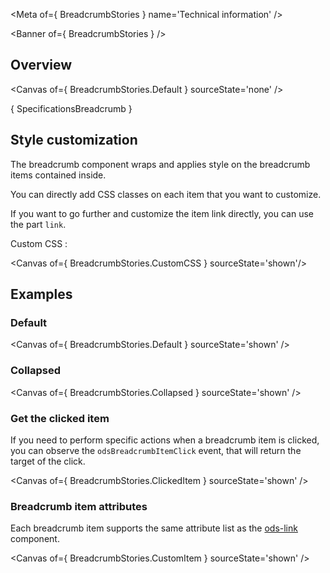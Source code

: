 
<Meta of={ BreadcrumbStories } name='Technical information' />

<Banner of={ BreadcrumbStories } />

## Overview

<Canvas of={ BreadcrumbStories.Default } sourceState='none' />

<Markdown>{ SpecificationsBreadcrumb }</Markdown>

## Style customization

The breadcrumb component wraps and applies style on the breadcrumb items contained inside.

You can directly add CSS classes on each item that you want to customize.

If you want to go further and customize the item link directly, you can use the part `link`.

Custom CSS :

<Canvas of={ BreadcrumbStories.CustomCSS } sourceState='shown'/>

## Examples

### Default

<Canvas of={ BreadcrumbStories.Default } sourceState='shown' />

### Collapsed

<Canvas of={ BreadcrumbStories.Collapsed } sourceState='shown' />

### Get the clicked item

If you need to perform specific actions when a breadcrumb item is clicked,
you can observe the `odsBreadcrumbItemClick` event, that will return the target of the click.

<Canvas of={ BreadcrumbStories.ClickedItem } sourceState='shown' />

### Breadcrumb item attributes

Each breadcrumb item supports the same attribute list as the [ods-link](?path=/docs/ods-components-actions-link--documentation#properties) component.

<Canvas of={ BreadcrumbStories.CustomItem } sourceState='shown' />
